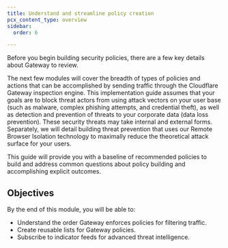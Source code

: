 ```yaml
---
title: Understand and streamline policy creation
pcx_content_type: overview
sidebar:
  order: 6

---
```


Before you begin building security policies, there are a few key details about Gateway to review.

The next few modules will cover the breadth of types of policies and actions that can be accomplished by sending traffic through the Cloudflare Gateway inspection engine. This implementation guide assumes that your goals are to block threat actors from using attack vectors on your user base (such as malware, complex phishing attempts, and credential theft), as well as detection and prevention of threats to your corporate data (data loss prevention). These security threats may take internal and external forms. Separately, we will detail building threat prevention that uses our Remote Browser Isolation technology to maximally reduce the theoretical attack surface for your users.

This guide will provide you with a baseline of recommended policies to build and address common questions about policy building and accomplishing explicit outcomes.

## Objectives

By the end of this module, you will be able to:

* Understand the order Gateway enforces policies for filtering traffic.
* Create reusable lists for Gateway policies.
* Subscribe to indicator feeds for advanced threat intelligence.

